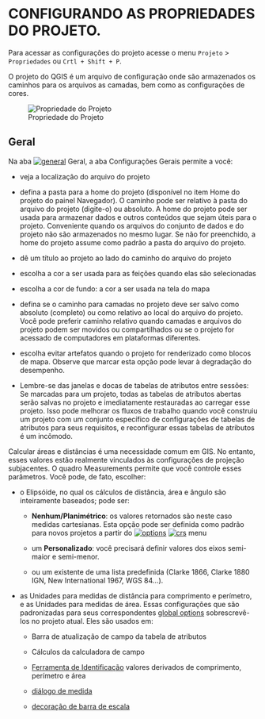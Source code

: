 # CONFIGURANDO AS PROPRIEDADES DO PROJETO.

Para acessar as configurações do projeto acesse o menu `Projeto` > `Propriedades` ou `Crtl + Shift + P`.

O projeto do QGIS é um arquivo de configuração onde são armazenados os caminhos para os arquivos as camadas, bem como as configurações de cores.

![Propriedade do Projeto](img/propriedade-projeto.png){#fig-propriedade_projeto}


## Geral

Na aba [![general](https://docs.qgis.org/3.40/pt_BR/_images/general.png)](https://docs.qgis.org/3.40/pt_BR/_images/general.png) Geral, a aba Configurações Gerais permite a você:

-   veja a localização do arquivo do projeto
    
-   defina a pasta para a home do projeto (disponível no item Home do projeto do painel Navegador). O caminho pode ser relativo à pasta do arquivo do projeto (digite-o) ou absoluto. A home do projeto pode ser usada para armazenar dados e outros conteúdos que sejam úteis para o projeto. Conveniente quando os arquivos do conjunto de dados e do projeto não são armazenados no mesmo lugar. Se não for preenchido, a home do projeto assume como padrão a pasta do arquivo do projeto.
    
-   dê um título ao projeto ao lado do caminho do arquivo do projeto
    
-   escolha a cor a ser usada para as feições quando elas são selecionadas
    
-   escolha a cor de fundo: a cor a ser usada na tela do mapa
    
-   defina se o caminho para camadas no projeto deve ser salvo como absoluto (completo) ou como relativo ao local do arquivo do projeto. Você pode preferir caminho relativo quando camadas e arquivos do projeto podem ser movidos ou compartilhados ou se o projeto for acessado de computadores em plataformas diferentes.
    
-   escolha evitar artefatos quando o projeto for renderizado como blocos de mapa. Observe que marcar esta opção pode levar à degradação do desempenho.
    
-  Lembre-se das janelas e docas de tabelas de atributos entre sessões: Se marcadas para um projeto, todas as tabelas de atributos abertas serão salvas no projeto e imediatamente restauradas ao carregar esse projeto. Isso pode melhorar os fluxos de trabalho quando você construiu um projeto com um conjunto específico de configurações de tabelas de atributos para seus requisitos, e reconfigurar essas tabelas de atributos é um incômodo.

Calcular áreas e distâncias é uma necessidade comum em GIS. No entanto, esses valores estão realmente vinculados às configurações de projeção subjacentes. O quadro Measurements permite que você controle esses parâmetros. Você pode, de fato, escolher:

-   o Elipsóide, no qual os cálculos de distância, área e ângulo são inteiramente baseados; pode ser:
    
    -   **Nenhum/Planimétrico**: os valores retornados são neste caso medidas cartesianas. Esta opção pode ser definida como padrão para novos projetos a partir do [![options](https://docs.qgis.org/3.40/pt_BR/_images/mActionOptions.png)](https://docs.qgis.org/3.40/pt_BR/_images/mActionOptions.png) [![crs](https://docs.qgis.org/3.40/pt_BR/_images/CRS.png)](https://docs.qgis.org/3.40/pt_BR/_images/CRS.png) menu
        
    -   um **Personalizado**: você precisará definir valores dos eixos semi-maior e semi-menor.
        
    -   ou um existente de uma lista predefinida (Clarke 1866, Clarke 1880 IGN, New International 1967, WGS 84…).
        
-   as Unidades para medidas de distância para comprimento e perímetro, e as Unidades para medidas de área. Essas configurações que são padronizadas para seus correspondentes [global options](https://docs.qgis.org/3.40/pt_BR/docs/user_manual/introduction/qgis_configuration.html#global-measure-tool) sobrescrevê-los no projeto atual. Eles são usados ​​em:
    
    -   Barra de atualização de campo da tabela de atributos
        
    -   Cálculos da calculadora de campo
        
    -   [Ferramenta de Identificação](https://docs.qgis.org/3.40/pt_BR/docs/user_manual/introduction/general_tools.html#identify) valores derivados de comprimento, perímetro e área
        
    -   [diálogo de medida](https://docs.qgis.org/3.40/pt_BR/docs/user_manual/map_views/map_view.html#sec-measure)
        
    -   [decoração de barra de escala](https://docs.qgis.org/3.40/pt_BR/docs/user_manual/map_views/map_view.html#scalebar-decoration)